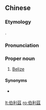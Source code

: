 {{also|伯利兹}}
==Chinese==
{{zh-forms|s=伯利兹|t2=伯利兹|gloss=-}}

===Etymology===
{{bor|zh|en|Belize}}.

===Pronunciation===
{{zh-pron
|m=Bólìzī
|c=baak3 lei6 zi1
|mn=qz:Piak-lī-chir/xm,zz:Pek-lī-chu
|cat=pn
}}

===Proper noun===
{{zh-proper noun}}

# {{lb|zh|Mainland China}} [[Belize]]

====Synonyms====
* {{qualifier|Taiwan}} {{zh-l|貝里斯}}

{{zh-cat|Countries}}

[[lt:伯利茲]]
[[ro:伯利茲]]